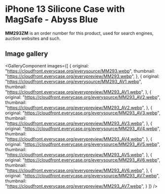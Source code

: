 
# iPhone 13 Silicone Case with MagSafe - Abyss Blue

<Callout type='info' emoji='👉🏻'>**MM293ZM** is an order number for this product, used for search engines, auction websites and such.</Callout>

## Image gallery

<GalleryComponent
    images={[
      {
        original: "https://cloudfront.everycase.org/everysource/MM293.webp",
        thumbnail: "https://cloudfront.everycase.org/everypreview/MM293.webp",
      },
      {
        original: "https://cloudfront.everycase.org/everysource/MM293_AV1.webp",
        thumbnail: "https://cloudfront.everycase.org/everypreview/MM293_AV1.webp",
      },
      {
        original: "https://cloudfront.everycase.org/everysource/MM293_AV2.webp",
        thumbnail: "https://cloudfront.everycase.org/everypreview/MM293_AV2.webp",
      },
      {
        original: "https://cloudfront.everycase.org/everysource/MM293_AV3.webp",
        thumbnail: "https://cloudfront.everycase.org/everypreview/MM293_AV3.webp",
      },
      {
        original: "https://cloudfront.everycase.org/everysource/MM293_AV4.webp",
        thumbnail: "https://cloudfront.everycase.org/everypreview/MM293_AV4.webp",
      },
      {
        original: "https://cloudfront.everycase.org/everysource/MM293_AV5.webp",
        thumbnail: "https://cloudfront.everycase.org/everypreview/MM293_AV5.webp",
      },
      {
        original: "https://cloudfront.everycase.org/everysource/MM293_AV6.webp",
        thumbnail: "https://cloudfront.everycase.org/everypreview/MM293_AV6.webp",
      },
      {
        original: "https://cloudfront.everycase.org/everysource/MM293_AV7.webp",
        thumbnail: "https://cloudfront.everycase.org/everypreview/MM293_AV7.webp",
      }
    ]}
  />
